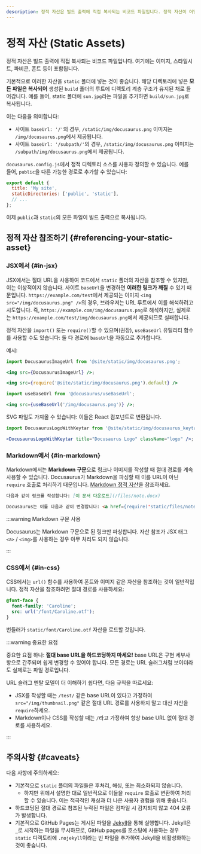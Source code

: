 ```yaml
---
description: 정적 자산은 빌드 출력에 직접 복사되는 비코드 파일입니다. 정적 자산이 어떻게 처리되는지와 정적 자산 사용의 모범 사례에 대해 알아보세요.
---
```


# 정적 자산 (Static Assets)

정적 자산은 빌드 출력에 직접 복사되는 비코드 파일입니다. 여기에는 이미지, 스타일시트, 파비콘, 폰트 등이 포함됩니다.

기본적으로 이러한 자산을 `static` 폴더에 넣는 것이 좋습니다. 해당 디렉토리에 넣은 **모든 파일은 복사되어** 생성된 `build` 폴더의 루트에 디렉토리 계층 구조가 유지된 채로 들어갑니다. 예를 들어, static 폴더에 `sun.jpg`라는 파일을 추가하면 `build/sun.jpg`로 복사됩니다.

이는 다음을 의미합니다:

- 사이트 `baseUrl: '/'`의 경우, `/static/img/docusaurus.png` 이미지는 `/img/docusaurus.png`에서 제공됩니다.
- 사이트 `baseUrl: '/subpath/'`의 경우, `/static/img/docusaurus.png` 이미지는 `/subpath/img/docusaurus.png`에서 제공됩니다.

`docusaurus.config.js`에서 정적 디렉토리 소스를 사용자 정의할 수 있습니다. 예를 들어, `public`을 다른 가능한 경로로 추가할 수 있습니다:

```js title="docusaurus.config.js"
export default {
  title: 'My site',
  staticDirectories: ['public', 'static'],
  // ...
};
```

이제 `public`과 `static`의 모든 파일이 빌드 출력으로 복사됩니다.

## 정적 자산 참조하기 {#referencing-your-static-asset}

### JSX에서 {#in-jsx}

JSX에서는 절대 URL을 사용하여 코드에서 `static` 폴더의 자산을 참조할 수 있지만, 이는 이상적이지 않습니다. 사이트 `baseUrl`을 변경하면 **이러한 링크가 깨질** 수 있기 때문입니다. `https://example.com/test`에서 제공되는 이미지 `<img src="/img/docusaurus.png" />`의 경우, 브라우저는 URL 루트에서 이를 해석하려고 시도합니다. 즉, `https://example.com/img/docusaurus.png`로 해석하지만, 실제로는 `https://example.com/test/img/docusaurus.png`에서 제공되므로 실패합니다.

정적 자산을 `import()` 또는 `require()`할 수 있으며(권장), `useBaseUrl` 유틸리티 함수를 사용할 수도 있습니다: 둘 다 경로에 `baseUrl`을 자동으로 추가합니다.

예시:

```jsx title="MyComponent.js"
import DocusaurusImageUrl from '@site/static/img/docusaurus.png';

<img src={DocusaurusImageUrl} />;
```

```jsx title="MyComponent.js"
<img src={require('@site/static/img/docusaurus.png').default} />
```

```jsx title="MyComponent.js"
import useBaseUrl from '@docusaurus/useBaseUrl';

<img src={useBaseUrl('/img/docusaurus.png')} />;
```

SVG 파일도 가져올 수 있습니다: 이들은 React 컴포넌트로 변환됩니다.

```jsx title="MyComponent.js"
import DocusaurusLogoWithKeytar from '@site/static/img/docusaurus_keytar.svg';

<DocusaurusLogoWithKeytar title="Docusaurus Logo" className="logo" />;
```

### Markdown에서 {#in-markdown}

Markdown에서는 **Markdown 구문**으로 링크나 이미지를 작성할 때 절대 경로를 계속 사용할 수 있습니다. Docusaurus가 Markdown을 파싱할 때 이를 URL이 아닌 `require` 호출로 처리하기 때문입니다. [Markdown 정적 자산](./guides/markdown-features/markdown-features-assets.mdx)을 참조하세요.

```md
다음과 같이 링크를 작성합니다: [이 문서 다운로드](/files/note.docx)

Docusaurus는 이를 다음과 같이 변경합니다: <a href={require('static/files/note.docx')}>이 문서 다운로드</a>
```

:::warning Markdown 구문 사용

Docusaurus는 Markdown 구문으로 된 링크만 파싱합니다. 자산 참조가 JSX 태그 `<a>` / `<img>`를 사용하는 경우 아무 처리도 되지 않습니다.

:::

### CSS에서 {#in-css}

CSS에서는 `url()` 함수를 사용하여 폰트와 이미지 같은 자산을 참조하는 것이 일반적입니다. 정적 자산을 참조하려면 절대 경로를 사용하세요:

```css
@font-face {
  font-family: 'Caroline';
  src: url('/font/Caroline.otf');
}
```

번들러가 `static/font/Caroline.otf` 자산을 로드할 것입니다.

:::warning 중요한 요점

중요한 요점 하나: **절대 base URL을 하드코딩하지 마세요!** base URL은 구현 세부사항으로 간주되며 쉽게 변경할 수 있어야 합니다. 모든 경로는 URL 슬러그처럼 보이더라도 실제로는 파일 경로입니다.

URL 슬러그 멘탈 모델이 더 이해하기 쉽다면, 다음 규칙을 따르세요:

- JSX를 작성할 때는 `/test/` 같은 base URL이 있다고 가정하여 `src="/img/thumbnail.png"` 같은 절대 URL 경로를 사용하지 말고 대신 자산을 `require`하세요.
- Markdown이나 CSS를 작성할 때는 `/`라고 가정하여 항상 base URL 없이 절대 경로를 사용하세요.

:::

## 주의사항 {#caveats}

다음 사항에 주의하세요:

- 기본적으로 `static` 폴더의 파일들은 후처리, 해싱, 또는 최소화되지 않습니다.
  - 하지만 위에서 설명한 대로 일반적으로 이들을 `require` 호출로 변환하여 처리할 수 있습니다. 이는 적극적인 캐싱과 더 나은 사용자 경험을 위해 좋습니다.
- 하드코딩된 절대 경로로 참조된 누락된 파일은 컴파일 시 감지되지 않고 404 오류가 발생합니다.
- 기본적으로 GitHub Pages는 게시된 파일을 [Jekyll](https://jekyllrb.com/)을 통해 실행합니다. Jekyll은 `_`로 시작하는 파일을 무시하므로, GitHub pages를 호스팅에 사용하는 경우 `static` 디렉토리에 `.nojekyll`이라는 빈 파일을 추가하여 Jekyll을 비활성화하는 것이 좋습니다.
